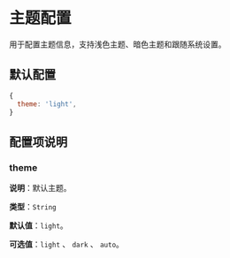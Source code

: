 # 主题配置

用于配置主题信息，支持浅色主题、暗色主题和跟随系统设置。

## 默认配置

```js
{
  theme: 'light',
}
```

## 配置项说明

### theme

**说明**：默认主题。

**类型**：`String`

**默认值**：`light`。

**可选值**：`light` 、 `dark` 、 `auto`。